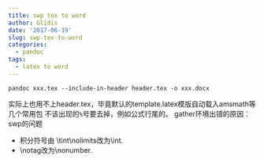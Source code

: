 ```yaml
---
title: swp tex to word
author: Glidis
date: '2017-06-19'
slug: swp-tex-to-word
categories:
  - pandoc
tags:
  - latex to word
---
```


`pandoc xxx.tex --include-in-header header.tex -o xxx.docx`

实际上也用不上header.tex，毕竟默认的template.latex模版自动载入amsmath等几个常用包 
不该出现的`%`号要去掉，例如公式行尾的。 
gather环境出错的原因：swp的问题

- 积分符号由  \\tint\\nolimits改为\\int.
- \\notag改为\\nonumber.